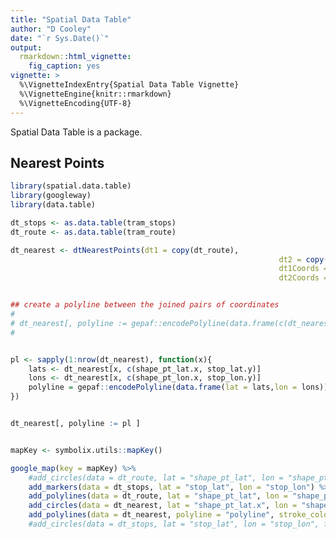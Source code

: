```yaml
---
title: "Spatial Data Table"
author: "D Cooley"
date: "`r Sys.Date()`"
output: 
  rmarkdown::html_vignette:
    fig_caption: yes
vignette: >
  %\VignetteIndexEntry{Spatial Data Table Vignette}
  %\VignetteEngine{knitr::rmarkdown}
  %\VignetteEncoding{UTF-8}
---
```



Spatial Data Table is a package.

## Nearest Points


```r

library(spatial.data.table)
library(googleway)
library(data.table)

dt_stops <- as.data.table(tram_stops)
dt_route <- as.data.table(tram_route)

dt_nearest <- dtNearestPoints(dt1 = copy(dt_route),
															dt2 = copy(dt_stops),
															dt1Coords = c("shape_pt_lat", "shape_pt_lon"),
															dt2Coords = c("stop_lat","stop_lon"))


## create a polyline between the joined pairs of coordinates
# 
# dt_nearest[, polyline := gepaf::encodePolyline(data.frame(c(dt_nearest[, shape_pt_lat.x], dt_nearest[, stop_lat.y]),
# 																													c(dt_nearest[, shape_pt_lon.x], dt_nearest[, stop_lon.y])))]


pl <- sapply(1:nrow(dt_nearest), function(x){
	lats <- dt_nearest[x, c(shape_pt_lat.x, stop_lat.y)]
	lons <- dt_nearest[x, c(shape_pt_lon.x, stop_lon.y)]
	polyline = gepaf::encodePolyline(data.frame(lat = lats,lon = lons))
})


dt_nearest[, polyline := pl ]


mapKey <- symbolix.utils::mapKey()

google_map(key = mapKey) %>%
	#add_circles(data = dt_route, lat = "shape_pt_lat", lon = "shape_pt_lon", fill_colour = "#FF00FF", stroke_weight = 0) %>%
	add_markers(data = dt_stops, lat = "stop_lat", lon = "stop_lon") %>%
	add_polylines(data = dt_route, lat = "shape_pt_lat", lon = "shape_pt_lon") %>%
	add_circles(data = dt_nearest, lat = "shape_pt_lat.x", lon = "shape_pt_lon.x", stroke_weight = 0, radius = 20) %>%
	add_polylines(data = dt_nearest, polyline = "polyline", stroke_colour = "#000000")
	#add_circles(data = dt_stops, lat = "stop_lat", lon = "stop_lon", fill_colour = "#00FF00", stroke_weight = 0) 


```


